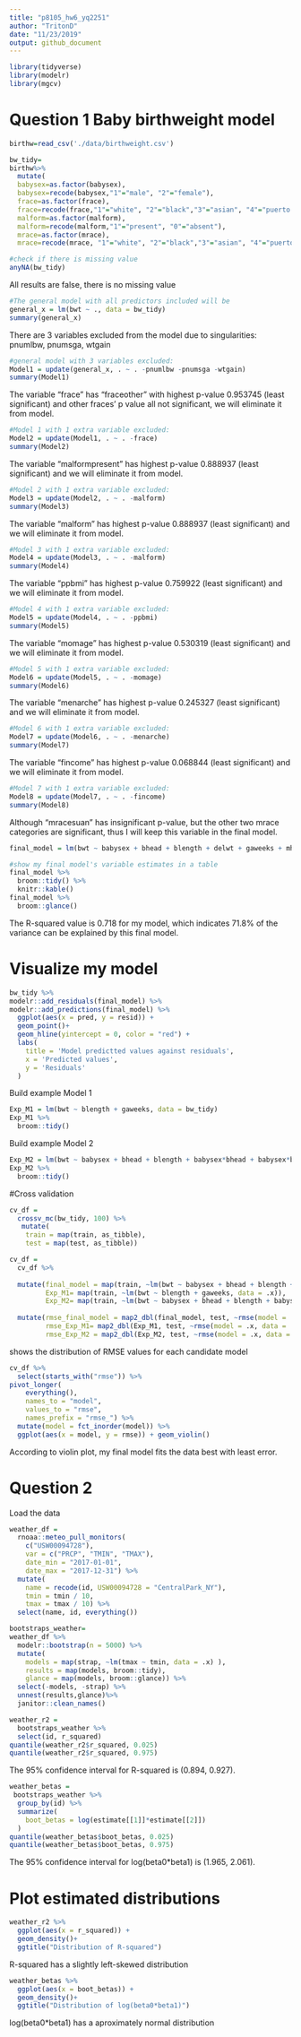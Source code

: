 ```yaml
---
title: "p8105_hw6_yq2251"
author: "TritonD"
date: "11/23/2019"
output: github_document
---
```


```r
library(tidyverse)
library(modelr)
library(mgcv)
```

# Question 1 Baby birthweight model
```r
birthw=read_csv('./data/birthweight.csv')
```

```r
bw_tidy=
birthw%>%
  mutate(
  babysex=as.factor(babysex),
  babysex=recode(babysex,"1"="male", "2"="female"),
  frace=as.factor(frace),
  frace=recode(frace,"1"="white", "2"="black","3"="asian", "4"="puerto rican", "8"="other","9"="unknown"),
  malform=as.factor(malform),
  malform=recode(malform,"1"="present", "0"="absent"),
  mrace=as.factor(mrace),
  mrace=recode(mrace, "1"="white", "2"="black","3"="asian", "4"="puerto rican", "8"="other"))
```


```r
#check if there is missing value
anyNA(bw_tidy)
```
All results are false, there is no missing value

```r
#The general model with all predictors included will be
general_x = lm(bwt ~ ., data = bw_tidy)
summary(general_x)
```
There are 3 variables excluded from the model due to singularities: pnumlbw, pnumsga, wtgain

```r
#general model with 3 variables excluded:
Model1 = update(general_x, . ~ . -pnumlbw -pnumsga -wtgain)
summary(Model1)
```
The variable "frace" has "fraceother" with highest p-value 0.953745 (least significant) and other fraces' p value all not significant, we will eliminate it from model.

```r
#Model 1 with 1 extra variable excluded:
Model2 = update(Model1, . ~ . -frace)
summary(Model2)
```
The variable "malformpresent" has highest p-value 0.888937 (least significant) and we will eliminate it from model.

```r
#Model 2 with 1 extra variable excluded:
Model3 = update(Model2, . ~ . -malform)
summary(Model3)
```
The variable "malform" has highest p-value 0.888937 (least significant) and we will eliminate it from model.

```r
#Model 3 with 1 extra variable excluded:
Model4 = update(Model3, . ~ . -malform)
summary(Model4)
```
The variable "ppbmi" has highest p-value 0.759922 (least significant) and we will eliminate it from model.

```r
#Model 4 with 1 extra variable excluded:
Model5 = update(Model4, . ~ . -ppbmi)
summary(Model5)
```
The variable "momage" has highest p-value 0.530319 (least significant) and we will eliminate it from model.

```r
#Model 5 with 1 extra variable excluded:
Model6 = update(Model5, . ~ . -momage)
summary(Model6)
```
The variable "menarche" has highest p-value 0.245327 (least significant) and we will eliminate it from model.

```r
#Model 6 with 1 extra variable excluded:
Model7 = update(Model6, . ~ . -menarche)
summary(Model7)
```
The variable "fincome" has highest p-value 0.068844 (least significant) and we will eliminate it from model.

```r
#Model 7 with 1 extra variable excluded:
Model8 = update(Model7, . ~ . -fincome)
summary(Model8)
```
Although "mracesuan" has insignificant p-value, but the other two mrace categories are significant, thus I will keep this variable in the final model.


```r
final_model = lm(bwt ~ babysex + bhead + blength + delwt + gaweeks + mheight + parity + ppwt + smoken + mrace, data = bw_tidy)

#show my final model's variable estimates in a table
final_model %>% 
  broom::tidy() %>% 
  knitr::kable()
final_model %>% 
  broom::glance()
```
The R-squared value is 0.718 for my model, which indicates 71.8% of the variance can be explained by this final model.

# Visualize my model 
```r
bw_tidy %>% 
modelr::add_residuals(final_model) %>% 
modelr::add_predictions(final_model) %>% 
  ggplot(aes(x = pred, y = resid)) + 
  geom_point()+
  geom_hline(yintercept = 0, color = "red") +
  labs(
    title = 'Model predictted values against residuals',
    x = 'Predicted values',
    y = 'Residuals'
  )
```


Build example Model 1
```r
Exp_M1 = lm(bwt ~ blength + gaweeks, data = bw_tidy)
Exp_M1 %>% 
  broom::tidy()
```


Build example Model 2
```r
Exp_M2 = lm(bwt ~ babysex + bhead + blength + babysex*bhead + babysex*blength + bhead*blength+babysex*bhead*blength, data = bw_tidy)
Exp_M2 %>% 
  broom::tidy()
```

#Cross validation
```r
cv_df = 
  crossv_mc(bw_tidy, 100) %>%
   mutate(
    train = map(train, as_tibble),
    test = map(test, as_tibble))
```

```r
cv_df = 
  cv_df %>% 
  
  mutate(final_model = map(train, ~lm(bwt ~ babysex + bhead + blength + delwt + gaweeks + mheight + parity + ppwt + smoken + mrace, data = .x)),
         Exp_M1= map(train, ~lm(bwt ~ blength + gaweeks, data = .x)),
         Exp_M2= map(train, ~lm(bwt ~ babysex + bhead + blength + babysex*bhead + babysex*blength + bhead*blength+babysex*bhead*blength, data=.x))) %>% 
  
  mutate(rmse_final_model = map2_dbl(final_model, test, ~rmse(model = .x, data = .y)),
         rmse_Exp_M1= map2_dbl(Exp_M1, test, ~rmse(model = .x, data = .y)),
         rmse_Exp_M2 = map2_dbl(Exp_M2, test, ~rmse(model = .x, data = .y)))
```

shows the distribution of RMSE values for each candidate model
```r
cv_df %>% 
  select(starts_with("rmse")) %>% 
pivot_longer(
    everything(),
    names_to = "model", 
    values_to = "rmse",
    names_prefix = "rmse_") %>% 
  mutate(model = fct_inorder(model)) %>% 
  ggplot(aes(x = model, y = rmse)) + geom_violin()
```
According to violin plot, my final model fits the data best with least error.



# Question 2
Load the data
```r
weather_df = 
  rnoaa::meteo_pull_monitors(
    c("USW00094728"),
    var = c("PRCP", "TMIN", "TMAX"), 
    date_min = "2017-01-01",
    date_max = "2017-12-31") %>%
  mutate(
    name = recode(id, USW00094728 = "CentralPark_NY"),
    tmin = tmin / 10,
    tmax = tmax / 10) %>%
  select(name, id, everything())
```


```r
bootstraps_weather=
weather_df %>% 
  modelr::bootstrap(n = 5000) %>% 
  mutate(
    models = map(strap, ~lm(tmax ~ tmin, data = .x) ),
    results = map(models, broom::tidy),
    glance = map(models, broom::glance)) %>% 
  select(-models, -strap) %>% 
  unnest(results,glance)%>%
  janitor::clean_names()
```


```r
weather_r2 = 
  bootstraps_weather %>% 
  select(id, r_squared)
quantile(weather_r2$r_squared, 0.025)
quantile(weather_r2$r_squared, 0.975)
```
The 95% confidence interval for R-squared is (0.894, 0.927).


```r
weather_betas = 
 bootstraps_weather %>% 
  group_by(id) %>% 
  summarize(
    boot_betas = log(estimate[[1]]*estimate[[2]])
  )
quantile(weather_betas$boot_betas, 0.025)
quantile(weather_betas$boot_betas, 0.975)
```
The 95% confidence interval for log(beta0*beta1) is (1.965, 2.061).


# Plot estimated distributions
```r
weather_r2 %>% 
  ggplot(aes(x = r_squared)) +
  geom_density()+
  ggtitle("Distribution of R-squared")
```
R-squared has a slightly left-skewed distribution


```r
weather_betas %>% 
  ggplot(aes(x = boot_betas)) +
  geom_density()+
  ggtitle("Distribution of log(beta0*beta1)")
```
log(beta0*beta1) has a aproximately normal distribution
